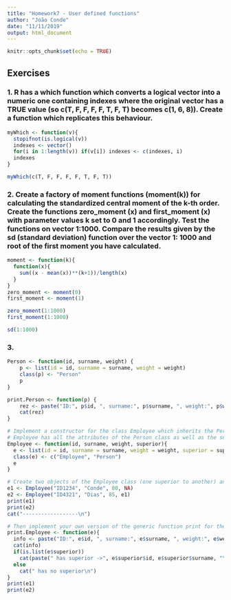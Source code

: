 ```yaml
---
title: "Homework7 - User defined functions"
author: "João Conde"
date: "11/11/2019"
output: html_document
---
```


```r
knitr::opts_chunk$set(echo = TRUE)
```

## Exercises

### 1. R has a which function which converts a logical vector into a numeric one containing indexes where the original vector has a TRUE value (so c(T, F, F, F, F, T, F, T) becomes c(1, 6, 8)). Create a function which replicates this behaviour.

```r
myWhich <- function(v){
  stopifnot(is.logical(v))
  indexes <- vector()
  for(i in 1:length(v)) if(v[i]) indexes <- c(indexes, i)
  indexes
}

myWhich(c(T, F, F, F, F, T, F, T))
```


### 2. Create a factory of moment functions (moment(k)) for calculating the standardized central moment of the k-th order. Create the functions zero_moment (x) and first_moment (x) with parameter values k set to 0 and 1 accordingly. Test the functions on vector 1:1000. Compare the results given by the sd (standard deviation) function over the vector 1: 1000 and root of the first moment you have calculated.

```r
moment <- function(k){
  function(x){
    sum((x - mean(x))**(k+1))/length(x)
  }
}
zero_moment <- moment(0)
first_moment <- moment(1)

zero_moment(1:1000)
first_moment(1:1000)

sd(1:1000)
```


### 3. 

```r
Person <- function(id, surname, weight) {
    p <- list(id = id, surname = surname, weight = weight)
    class(p) <- "Person"
    p
}

print.Person <- function(p) {
    rez <- paste("ID:", p$id, ", surname:", p$surname, ", weight:", p$weight, "\n")
    cat(rez)
}

# Implement a constructor for the class Employee which inherits the Person class.
# Employee has all the attributes of the Person class as well as the superior attribute which represents a reference to a employee who is his/her superior (if such exists, otherwise it should be NA).
Employee <- function(id, surname, weight, superior){
  e <- list(id = id, surname = surname, weight = weight, superior = superior)
  class(e) <- c("Employee", "Person")
  e
}

# Create two objects of the Employee class (one superior to another) and print them with the print function. 
e1 <- Employee("ID1234", "Conde", 80, NA)
e2 <- Employee("ID4321", "Dias", 85, e1)
print(e1)
print(e2)
cat("------------------\n")

# Then implement your own version of the generic function print for the Employee class that prints employee data and his/her superior employee data (if it exists, otherwise it prints a message that there is no superior employee). Reprint both employees with the print function.
print.Employee <- function(e){
  info <- paste("ID:", e$id, ", surname:", e$surname, ", weight:", e$weight)
  cat(info)
  if(is.list(e$superior)) 
    cat(paste(" has superior ->", e$superior$id, e$superior$surname, "\n"))
  else 
    cat(" has no superior\n")
}
print(e1)
print(e2)

```

